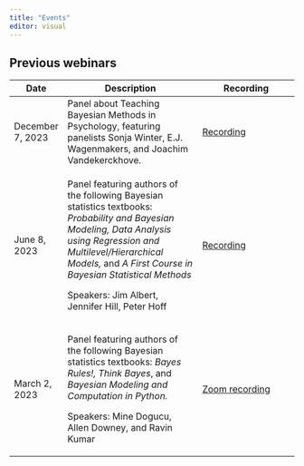 ```yaml
---
title: "Events"
editor: visual
---
```


## Previous webinars

+------------------+--------------------------------------------------------------------------------------------------------------------------------------------------------------------------------------------------------------------------------------+--------------------------------------------------------------------------------------------------------------------------------------------------------------------------------------+
| Date             | Description                                                                                                                                                                                                                          | Recording                                                                                                                                                                            |
+==================+======================================================================================================================================================================================================================================+======================================================================================================================================================================================+
| December 7, 2023 | Panel about Teaching Bayesian Methods in Psychology, featuring panelists Sonja Winter, E.J. Wagenmakers, and Joachim Vandekerckhove.                                                                                                 | [Recording](https://us06web.zoom.us/rec/share/tNB9iHxA6G0r_Qpl3alK7u83-BZHPpQrGhH1MTBWr-CyQl9mWJDRYdt75RkZjQNc.VSyb9D6e6tOGRv8M?startTime=1701968510000)                             |
+------------------+--------------------------------------------------------------------------------------------------------------------------------------------------------------------------------------------------------------------------------------+--------------------------------------------------------------------------------------------------------------------------------------------------------------------------------------+
| June 8, 2023     | Panel featuring authors of the following Bayesian statistics textbooks: *Probability and Bayesian Modeling, Data Analysis using Regression and Multilevel/Hierarchical Models,* and *A First Course in Bayesian Statistical Methods* | [Recording](https://drive.google.com/file/d/1DmX9TiOnSS3WX2u6woJPEUKXsxiuYOjI/view)                                                                                                  |
|                  |                                                                                                                                                                                                                                      |                                                                                                                                                                                      |
|                  | Speakers: Jim Albert, Jennifer Hill, Peter Hoff                                                                                                                                                                                      |                                                                                                                                                                                      |
+------------------+--------------------------------------------------------------------------------------------------------------------------------------------------------------------------------------------------------------------------------------+--------------------------------------------------------------------------------------------------------------------------------------------------------------------------------------+
| March 2, 2023    | Panel featuring authors of the following Bayesian statistics textbooks: *Bayes Rules!, Think Bayes*, and *Bayesian Modeling and Computation in Python.*                                                                              | [Zoom recording](https://us06web.zoom.us/rec/share/rkBCMH8z4w_kc8ObSiRVOW_fmINGpQXDE2ISChxKF-7rB8HSu6V7T1Pc0Z09W7Qd.h7AlSt19iRFvMZAr?startTime=1677773093000%20Passcode:%20#+4MbjB5) |
|                  |                                                                                                                                                                                                                                      |                                                                                                                                                                                      |
|                  | Speakers: Mine Dogucu, Allen Downey, and Ravin Kumar                                                                                                                                                                                 |                                                                                                                                                                                      |
+------------------+--------------------------------------------------------------------------------------------------------------------------------------------------------------------------------------------------------------------------------------+--------------------------------------------------------------------------------------------------------------------------------------------------------------------------------------+
